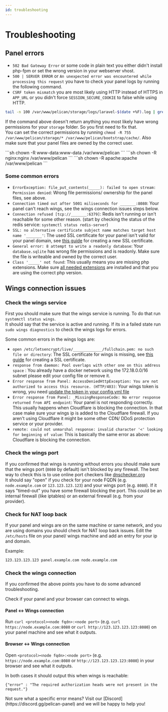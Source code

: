 ```yaml
---
id: troubleshooting
---
```



# Troubleshooting
## Panel errors

* `502 Bad Gateway Error` or some code in plain text you either didn't install php-fpm or set the wrong version in your webserver vhost.
* `500 | SERVER ERROR` or `An unexpected error was encountered while processing this request` you have to check your panel logs by running the following command.
* `CSRF token mismatch` you are most likely using HTTP instead of HTTPS in `APP_URL` or you didn't force `SESSION_SECURE_COOKIE` to false while using HTTP.
```sh
tail -n 100 /var/www/pelican/storage/logs/laravel-$(date +%F).log | grep "\[$(date +%Y)"
```

If the command above doesn't return anything you most likely have wrong permissions for your `storage` folder. So you first need to fix that.  
You can set the correct permissions by running `chmod -R 755 /var/www/pelican/storage/* /var/www/pelican/bootstrap/cache/`. Also make sure that your panel files are owned by the correct user.

<Tabs groupId="webserver">
    <TabItem value='NGINX/Apache'>
        ```sh
        chown -R www-data:www-data /var/www/pelican 
        ```
    </TabItem>
    <TabItem value='Rocky Linux NGINX'>
        ```sh 
        chown -R nginx:nginx /var/www/pelican 
        ```
    </TabItem>
    <TabItem value='Rocky Linux Apache'>
        ```sh 
        chown -R apache:apache /var/www/pelican 
        ```
    </TabItem>
</Tabs>

### Some common errors

* `ErrorException: file_put_contents(_____): failed to open stream: Permission denied`: Wrong file permissions/ ownership for the panel files, see above.
* `Connection timed out after 5001 miliseconds for _______:8080`: Your panel can't reach wings, see the wings connection issues steps below.
* `Connection refused [tcp://_______:6379]`: Redis isn't running or isn't reachable for some other reason. (start by checking the status of the redis service: `systemctl status redis-server`)
* `SSL: no alternative certificate subject name matches target host name '_______'`: The used SSL certificate for your panel isn't valid for your panel domain, see [this guide](./guides/ssl) for creating a new SSL certificate.
* `General error: 8 attempt to write a readonly database`: Your `database.sqlite` has wrong file permissions and is readonly. Make sure the file is writeable and owned by the correct user.
* `Class '_____' not found`: This usually means you are missing php extensions. Make sure [all needed extensions](./panel/getting-started#dependencies) are installed and that you are using the correct php version.

## Wings connection issues

### Check the wings service

First you should make sure that the wings service is running. To do that run `systemctl status wings`.  
It should say that the service is active and running. If its in a failed state run `sudo wings diagnostics` to check the wings logs for errors.

Some common errors in the wings logs are:

* `open /etc/letsencrypt/live/_____________/fullchain.pem: no such file or directory`: The SSL certificate for wings is missing, see [this guide](./guides/ssl) for creating a SSL certificate.
* `response from daemon: Pool overlaps with other one on this address space` : You already have a docker network using the 172.18.0.0/16 subnet please edit your config file or remove it.
* `Error response from Panel: AccessDeniedHttpException: You are not authorized to access this resource. (HTTP/403)`: Your wings token is wrong, you need [update the token in your config.yml file](./wings/install#configure)
* `Error response from Panel: _MissingResponseCode: No error response returned from API endpoint`: Your panel is not responding correctly. This usually happens when Cloudflare is blocking the connection. In that case make sure your wings ip is added to the Cloudflare firewall. If you aren't using Cloudflare it might be some other CDN/ DDoS protection service or your provider.
* `remote: could not unmarshal response: invalid character '<' looking for beginning of value`: This is basically the same error as above: Cloudflare is blocking the connection.

### Check the wings port

If you confirmed that wings is running without errors you should make sure that the wings port (`8080` by default) isn't blocked by any firewall. The best way to check this is to use online port checkers like [dnschecker.org](https://dnschecker.org/port-scanner.php)  
It should say "open" if you check for your node FQDN (e.g. `node.example.com` or `123.123.123.123`) and your wings port (e.g. `8080`). If it says "timed-out" you have some firewall blocking the port. This could be an internal firewall (like iptables) or an external firewall (e.g. from your provider).

### Check for NAT loop back

If your panel and wings are on the same machine or same network, and you are using domains you should check for NAT loop back issues.
Edit the `/etc/hosts` file on your panel/ wings machine and add an entry for your ip and domain.

Example:

```txt title="/etc/hosts"
123.123.123.123 panel.example.com node.example.com
```

### Check the wings connection

If you confirmed the above points you have to do some advanced troubleshooting.

Check if your panel and your browser can connect to wings.

#### Panel \<-> Wings connection

Run `curl <protocol><node fqdn>:<node port>` (e.g. `curl https://node.example.com:8080` or `curl http://123.123.123.123:8080`) on your panel machine and see what it outputs.

#### Browser \<-> Wings connection

Open `<protocol><node fqdn>:<node port>` (e.g. `https://node.example.com:8080` or `http://123.123.123.123:8080`) in your browser and see what it outputs.

In both cases it should output this when wings is reachable:
```
{"error" : "The required authorization heads were not present in the request."}
```
<Admonition type="info">
    Not sure what a specific error means?
    Visit our [Discord](https://discord.gg/pelican-panel) and we will be happy to help you!
</Admonition>
